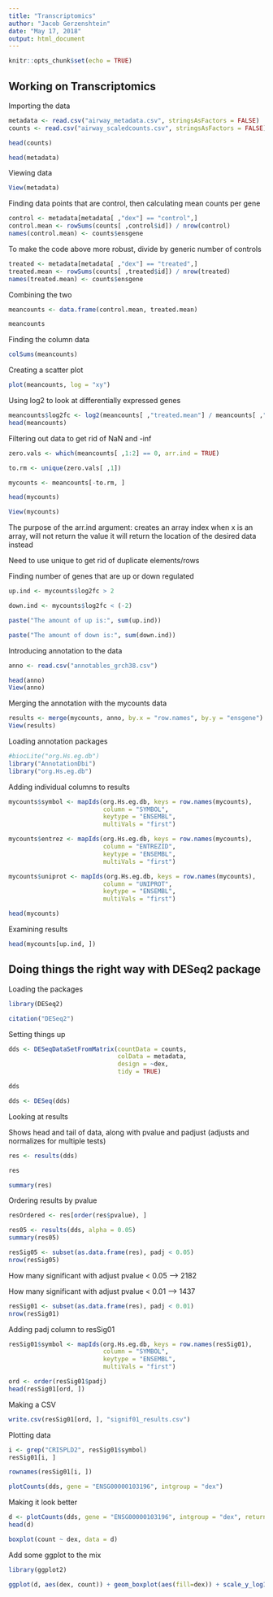 ```yaml
---
title: "Transcriptomics"
author: "Jacob Gerzenshtein"
date: "May 17, 2018"
output: html_document
---
```


```r
knitr::opts_chunk$set(echo = TRUE)
```

## Working on Transcriptomics 

Importing the data

```r
metadata <- read.csv("airway_metadata.csv", stringsAsFactors = FALSE)
counts <- read.csv("airway_scaledcounts.csv", stringsAsFactors = FALSE)

head(counts)

head(metadata)
```

Viewing data

```r
View(metadata)
```

Finding data points that are control, then calculating mean counts per gene

```r
control <- metadata[metadata[ ,"dex"] == "control",]
control.mean <- rowSums(counts[ ,control$id]) / nrow(control) 
names(control.mean) <- counts$ensgene
```


To make the code above more robust, divide by generic number of controls

```r
treated <- metadata[metadata[ ,"dex"] == "treated",]
treated.mean <- rowSums(counts[ ,treated$id]) / nrow(treated)
names(treated.mean) <- counts$ensgene
```


Combining the two 

```r
meancounts <- data.frame(control.mean, treated.mean)

meancounts
```

Finding the column data

```r
colSums(meancounts)
```


Creating a scatter plot

```r
plot(meancounts, log = "xy")
```

Using log2 to look at differentially expressed genes

```r
meancounts$log2fc <- log2(meancounts[ ,"treated.mean"] / meancounts[ ,"control.mean"])
head(meancounts)
```

Filtering out data to get rid of NaN and -inf 

```r
zero.vals <- which(meancounts[ ,1:2] == 0, arr.ind = TRUE)

to.rm <- unique(zero.vals[ ,1])

mycounts <- meancounts[-to.rm, ]

head(mycounts)

View(mycounts)
```

The purpose of the arr.ind argument: creates an array index when x is an array, will not return the value it will return the location of the desired data instead

Need to use unique to get rid of duplicate elements/rows


Finding number of genes that are up or down regulated 

```r
up.ind <- mycounts$log2fc > 2

down.ind <- mycounts$log2fc < (-2)

paste("The amount of up is:", sum(up.ind))

paste("The amount of down is:", sum(down.ind))
```


Introducing annotation to the data 

```r
anno <- read.csv("annotables_grch38.csv")

head(anno)
View(anno)
```


Merging the annotation with the mycounts data

```r
results <- merge(mycounts, anno, by.x = "row.names", by.y = "ensgene")
View(results)
```


Loading annotation packages

```r
#biocLite("org.Hs.eg.db")
library("AnnotationDbi")
library("org.Hs.eg.db")
```


Adding individual columns to results 

```r
mycounts$symbol <- mapIds(org.Hs.eg.db, keys = row.names(mycounts),
                          column = "SYMBOL",
                          keytype = "ENSEMBL",
                          multiVals = "first")
```
```r
mycounts$entrez <- mapIds(org.Hs.eg.db, keys = row.names(mycounts),
                          column = "ENTREZID",
                          keytype = "ENSEMBL",
                          multiVals = "first")

mycounts$uniprot <- mapIds(org.Hs.eg.db, keys = row.names(mycounts),
                          column = "UNIPROT",
                          keytype = "ENSEMBL",
                          multiVals = "first")
```



```r
head(mycounts)
```


Examining results

```r
head(mycounts[up.ind, ])
```

## Doing things the right way with DESeq2 package

Loading the packages
```r
library(DESeq2)

citation("DESeq2")
```

Setting things up

```r
dds <- DESeqDataSetFromMatrix(countData = counts,
                              colData = metadata,
                              design = ~dex,
                              tidy = TRUE)

dds
```

```r
dds <- DESeq(dds)
```
 
Looking at results

Shows head and tail of data, along with pvalue and padjust (adjusts and normalizes for multiple tests) 

```r
res <- results(dds)

res
```

```r
summary(res)
```

Ordering results by pvalue

```r
resOrdered <- res[order(res$pvalue), ]

res05 <- results(dds, alpha = 0.05)
summary(res05)
```


```r
resSig05 <- subset(as.data.frame(res), padj < 0.05)
nrow(resSig05)
```

How many significant with adjust pvalue < 0.05 --> 2182

How many significant with adjust pvalue < 0.01 --> 1437

```r
resSig01 <- subset(as.data.frame(res), padj < 0.01)
nrow(resSig01)
```


Adding padj column to resSig01

```r
resSig01$symbol <- mapIds(org.Hs.eg.db, keys = row.names(resSig01),
                          column = "SYMBOL",
                          keytype = "ENSEMBL",
                          multiVals = "first")
```

```r
ord <- order(resSig01$padj)
head(resSig01[ord, ])
```


Making a CSV

```r
write.csv(resSig01[ord, ], "signif01_results.csv")
```

Plotting data

```r
i <- grep("CRISPLD2", resSig01$symbol)
resSig01[i, ]
```
```r
rownames(resSig01[i, ])
```

```r
plotCounts(dds, gene = "ENSG00000103196", intgroup = "dex")
```


Making it look better

```r
d <- plotCounts(dds, gene = "ENSG00000103196", intgroup = "dex", returnData = TRUE)
head(d)
```
 

```r
boxplot(count ~ dex, data = d)
```

Add some ggplot to the mix

```r
library(ggplot2)

ggplot(d, aes(dex, count)) + geom_boxplot(aes(fill=dex)) + scale_y_log10() + ggtitle("CRISPLD2")
```

